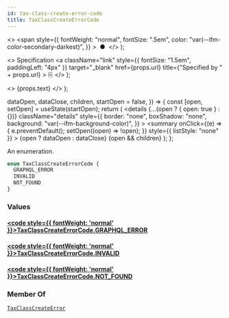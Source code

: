 ```yaml
---
id: tax-class-create-error-code
title: TaxClassCreateErrorCode
---
```


  <>
    <span
      style={{
        fontWeight: "normal",
        fontSize: ".5em",
        color: "var(--ifm-color-secondary-darkest)",
      }}
    >
      &nbsp;●&nbsp;
    </span>
  </>
);

  <>
    Specification
    <a
      className="link"
      style={{ fontSize: "1.5em", paddingLeft: "4px" }}
      target="\_blank"
      href={props.url}
      title={"Specified by " + props.url}
    >
      ⎘
    </a>
  </>
);

  <>
    <span className={props.class}>{props.text}</span>
  </>
);


  dataOpen,
  dataClose,
  children,
  startOpen = false,
}) => {
  const [open, setOpen] = useState(startOpen);
  return (
    <details
      {...(open ? { open: true } : {})}
      className="details"
      style={{
        border: "none",
        boxShadow: "none",
        background: "var(--ifm-background-color)",
      }}
    >
      <summary
        onClick={(e) => {
          e.preventDefault();
          setOpen((open) => !open);
        }}
        style={{ listStyle: "none" }}
      >
        {open ? dataOpen : dataClose}
      </summary>
      {open && children}
    </details>
  );
};

An enumeration.

```graphql
enum TaxClassCreateErrorCode {
  GRAPHQL_ERROR
  INVALID
  NOT_FOUND
}
```

### Values

#### [<code style={{ fontWeight: 'normal' }}>TaxClassCreateErrorCode.<b>GRAPHQL_ERROR</b></code>](#)

>

#### [<code style={{ fontWeight: 'normal' }}>TaxClassCreateErrorCode.<b>INVALID</b></code>](#)

>

#### [<code style={{ fontWeight: 'normal' }}>TaxClassCreateErrorCode.<b>NOT_FOUND</b></code>](#)

>

### Member Of

[`TaxClassCreateError`](../../../api-reference/taxes/objects/tax-class-create-error) <Badge class="badge badge--secondary" text="object"/>
